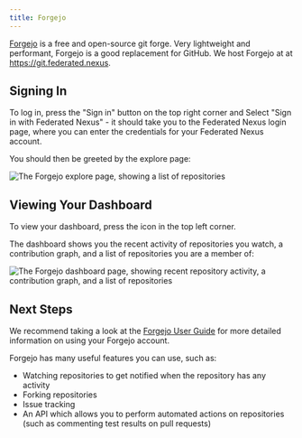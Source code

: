 ```yaml
---
title: Forgejo
---
```


[Forgejo](https://forgejo.org) is a free and open-source git forge. Very lightweight and performant, Forgejo is a good replacement for GitHub. We host Forgejo at at https://git.federated.nexus.

## Signing In

To log in, press the "Sign in" button on the top right corner and Select "Sign in with Federated Nexus" - it should take you to the Federated Nexus login page, where you can enter the credentials for your Federated Nexus account.

You should then be greeted by the explore page:

![The Forgejo explore page, showing a list of repositories](../../../images/forgejo/explore.png)

## Viewing Your Dashboard

To view your dashboard, press the icon in the top left corner.

The dashboard shows you the recent activity of repositories you watch, a contribution graph, and a list of repositories you are a member of:

![The Forgejo dashboard page, showing recent repository activity, a contribution graph, and a list of repositories](../../../images/forgejo/dashboard.png)

## Next Steps

We recommend taking a look at the [Forgejo User Guide](https://forgejo.org/docs/v12.0/user/) for more detailed information on using your Forgejo account.

Forgejo has many useful features you can use, such as:

- Watching repositories to get notified when the repository has any activity
- Forking repositories
- Issue tracking
- An API which allows you to perform automated actions on repositories (such as commenting test results on pull requests)
